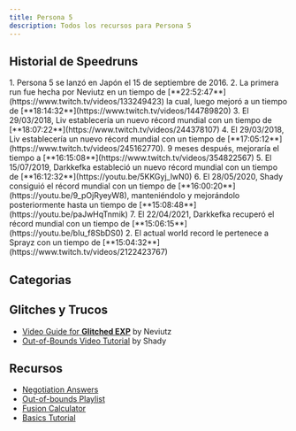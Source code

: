 ```yaml
---
title: Persona 5
description: Todos los recursos para Persona 5
---
```



<DocsHero 
    content="Persona 5 es la quinta entrega en la saga principal de persona. Su expansión: Royal, añadió nuevo contenido."
    srcUrl={cover}
    alt="Persona 5 Cover"
/>

<LinkCard title="Leaderboards" href="https://www.speedrun.com/p5" description="Ver más runs en Speedrun.com"/>

## Historial de Speedruns
<Steps>
    1. Persona 5 se lanzó en Japón el 15 de septiembre de 2016.
    2. La primera run fue hecha por Neviutz en un tiempo de [**22:52:47**](https://www.twitch.tv/videos/133249423) la cual, luego mejoró a un tiempo de [**18:14:32**](https://www.twitch.tv/videos/144789820)
    3. El 29/03/2018, Liv establecería un nuevo récord mundial con un tiempo de [**18:07:22**](https://www.twitch.tv/videos/244378107)
    4. El 29/03/2018, Liv establecería un nuevo récord mundial con un tiempo de [**17:05:12**](https://www.twitch.tv/videos/245162770). 9 meses después, mejoraría el tiempo a [**16:15:08**](https://www.twitch.tv/videos/354822567)
    5. El 15/07/2019, Darkkefka estableció un nuevo récord mundial con un tiempo de [**16:12:32**](https://youtu.be/5KKGyj_lwN0)
    6. El 28/05/2020, Shady consiguió el récord mundial con un tiempo de [**16:00:20**](https://youtu.be/9_pOjRyeyW8), manteniéndolo y mejorándolo posteriormente hasta un tiempo de [**15:08:48**](https://youtu.be/paJwHqTnmik)
    7. El 22/04/2021, Darkkefka recuperó el récord mundial con un tiempo de [**15:06:15**](https://youtu.be/bIu_f8SbDS0)
    2. El actual world record le pertenece a Sprayz con un tiempo de [**15:04:32**](https://www.twitch.tv/videos/2122423767)
</Steps>


## Categorias
<CardGrid>
    <Card title="Hard, True Ending"></Card>
    <Card title="NG+, True Ending"></Card>
</CardGrid>

## Glitches y Trucos
- [Video Guide for **Glitched EXP**](https://youtu.be/Jg_awZAFiiw) by Neviutz
- [Out-of-Bounds Video Tutorial](https://youtu.be/wQzOGFSguNI) by Shady

## Recursos
- [Negotiation Answers](https://docs.google.com/spreadsheets/d/1G-TeeihmcRkA1j0CFzEuSws6eEFlH4oIBFVY-9rhfNE/edit#gid=432869414)
- [Out-of-bounds Playlist](https://www.youtube.com/playlist?list=PLZJjCfon5JFeXzff6YLyhB7a5pHWpReQx)
- [Fusion Calculator](https://aqiu384.github.io/megaten-fusion-tool/p5r/shadows)
- [Basics Tutorial](https://www.youtube.com/watch?v=5n3KRHhlGeY)